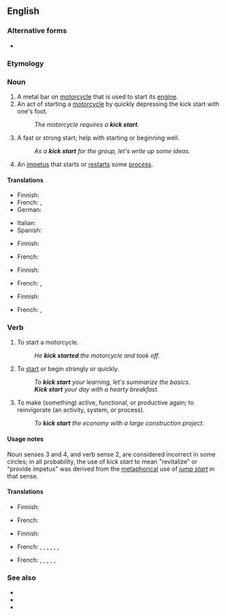 {{also|kickstart|kick-start}}
==English==
{{wikipedia}}

===Alternative forms===
* {{l|en|kick-start}}

===Etymology===
{{compound|en|kick|start}}

===Noun===
{{en-noun|kick starts}}

# A metal bar on [[motorcycle]] that is used to start its [[engine]].
# An act of starting a [[motorcycle]] by quickly depressing the kick start with one's foot.
#: ''The motorcycle requires a '''kick start'''.''
# A fast or strong start; help with starting or beginning well.
#: ''As a '''kick start''' for the group, let's write up some ideas.''
# An [[impetus]] that starts or [[restart]]s some [[process]].

====Translations====
{{trans-top|metal bar on motorcycle|1}}
* Finnish: {{t|fi|käynnistyspoljin}}
* French: {{t|fr|démarreur au pied|m}}, {{t|fr|pédale de mise en marche|m}}
* German: {{t|de|Kickstarter|m}}
{{trans-mid}}
* Italian: {{t|it|impianto di avviamento|m}}
* Spanish: {{t|es|pedal de arranque|m}}
{{trans-bottom}}

{{trans-top|act of starting a motorcycle|2}}
* Finnish: {{t|fi|käynnistyspotku}}
{{trans-mid}}
* French: {{t|fr|démarrage au kick|m}}
{{trans-bottom}}

{{trans-top|fast or strong start|3}}
* Finnish: {{t|fi|käynnistyspotku}}
{{trans-mid}}
* French: {{t|fr|début en beauté|m}}, {{t|fr|démarrage du bon pied|m}}
{{trans-bottom}}

{{trans-top|impetus that starts a process|4}}
* Finnish: {{t+|fi|käynnistys}}
{{trans-mid}}
* French: {{t+|fr|coup de fouet}}, {{t+|fr|relance}}
{{trans-bottom}}

===Verb===
{{en-verb}}

# {{lb|en|transitive}} To start a motorcycle.
#: ''He '''kick started''' the motorcycle and took off.''
# {{lb|en|transitive}} To [[start]] or begin strongly or quickly.
#: ''To '''kick start''' your learning, let's summarize the basics.''
#: '''''Kick start''' your day with a hearty breakfast.''
# {{lb|en|transitive}} To make (something) active, functional, or productive again; to reinvigorate (an activity, system, or process).
#: ''To '''kick start''' the economy with a large construction project.''

====Usage notes====
Noun senses 3 and 4, and verb sense 2, are considered incorrect in some circles; in all probability, the use of ''kick start'' to mean "revitalize" or "provide impetus" was derived from the [[metaphor]]ical use of ''[[jump start]]'' in that sense.

====Translations====
{{trans-top|to start a motorcycle}}
* Finnish: {{t|fi|[[polkaista]] [[käyntiin]]}}
{{trans-mid}}
* French: {{t|fr|démarrer au kick}}
{{trans-bottom}}

{{trans-top|to start or begin strongly}}
* Finnish: {{t|fi|[[polkaista]] [[käyntiin]]}}
{{trans-mid}}
* French: {{t|fr|démarrer (la journée) en beauté}}, {{t|fr|démarrer (la journée) du bon pied}}, {{t|fr|bien commencer}}, {{t|fr|commencer en beauté}}, {{t+|fr|lancer}}, {{t|fr|stimuler la conduite de (études)}}, {{t+|fr|déclencher}}
{{trans-bottom}}

{{trans-top|to make (something) active, functional, or productive again; to reinvigorate (an activity, system, or process).}}
* French: {{t+|fr|relancer (l'économie, sa carrière)}}, {{t|fr|donner un coup de fouet à (l'économie, sa carrière)}}, {{t|fr|faire redémarrer (l'économie)}}, {{t|fr|donner un coup de pouce à (la relance)}}, {{t|fr|donner un coup d'accélérateur à}}, {{t+|fr|stimuler}}
{{trans-bottom}}

===See also===
* {{l|en|head start}}
* {{l|en|jump start}}
* {{l|en|kick off}}